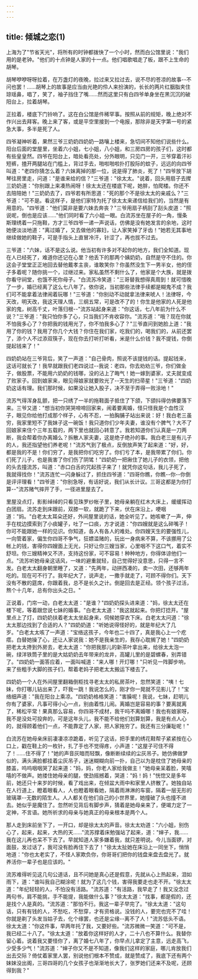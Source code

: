 ```yaml
---
---
---
```

title: 倾城之恋(1)
---





上海为了"节省天光"，将所有的时钟都拨快了一个小时，然而白公馆里说："我们用的是老钟。"他们的十点钟是人家的十一点。他们唱歌唱走了板，跟不上生命的胡琴。

胡琴咿咿呀呀拉着，在万盏灯的夜晚，拉过来又拉过去，说不尽的苍凉的故事--不问也罢！……胡琴上的故事是应当由光艳的伶人来扮演的，长长的两片红胭脂夹住琼瑶鼻，唱了，笑了，袖子挡住了嘴……然而这里只有白四爷单身坐在黑沉沉的破阳台上，拉着胡琴。

正拉着，楼底下门铃响了。这在白公馆是件稀罕事。按照从前的规矩，晚上绝对不作兴出去拜客。晚上来了客，或是平空里接到一个电报，那除非是天字第一号的紧急大事，多半是死了人。

四爷凝神听着，果然三爷三奶奶四奶奶一路嚷上楼来，急切间不知他们说些什么。阳台后面的堂屋里，坐着六小姐，七小姐，八小姐，和三房四房的孩子们，这时都有些皇皇然。四爷在阳台上，暗处看亮处，分外眼明，只见门一开，三爷穿着汗衫短裤，揸开两腿站在门槛上，背过手去，啪啦啪啦扑打股际的蚊子，远远的向四爷叫道："老四你猜怎么着？六妹离掉的那一位，说是得了肺炎，死了！"四爷放下胡琴往房里走，问道："是谁来给的信？"三爷道："徐太太。"说着，回头用扇子去撵三奶奶道："你别跟上来凑热闹呀！徐太太还在楼底下呢，她胖，怕爬楼。你还不去陪陪她！"三奶奶去了，四爷若有所思道："死的那个不是徐太太的亲戚么？"三爷道："可不是。看这样子，是他们家特为托了徐太太来递信给我们的，当然是有用意的。"四爷道："他们莫非是要六妹去奔丧？"三爷用扇子柄刮了刮头皮道："照说呢，倒也是应该……"他们同时看了六小姐一眼。白流苏坐在屋子的一角，慢条斯理绣着一只拖鞋，方才三爷四爷一递一声说话，仿佛是没有她发言的余地，这时她便淡淡地道："离过婚了，又去做他的寡妇，让人家笑掉了牙齿！"她若无其事地继续做她的鞋子，可是手指头上直冒冷汗，针涩了，再也拔不过去。

三爷道："六妹，话不是这么说。他当初有许多对不起你的地方，我们全知道。现在人已经死了，难道你还记在心里？他丢下的那两个姨奶奶，自然是守不住的。你这会子堂堂正正地回去替他戴孝主丧，谁敢笑你？你虽然没生下一男半女，他的侄子多着呢？随你挑一个，过继过来。家私虽然不剩什么了，他家是个大族，就是拨你看守祠堂，也饿不死你母子。"白流苏冷笑道："三哥替我想得真周到！就可惜晚了一步，婚已经离了这么七八年了。依你说，当初那些法律手续都是糊鬼不成？我们可不能拿着法律闹着玩哪！"三爷道："你别动不动就拿法律来唬人！法律呀，今天改，明天改，我这天理人情，三纲五常，可是改不了的！你生是他家的人死是他家的鬼，树高千丈，叶落归根--"流苏站起身来道："你这话，七八年前为什么不说？"三爷道："我只怕你多了心，只当我们不肯收容你。"流苏道："哦？现在你就不怕我多心了？你把我的钱用光了，你不怕我多心了？"三爷直问到她脸上道："我用了你的钱？我用了你几个大钱？你住在我们家，吃我们的，喝我们的，从前还罢了，添个人不过添双筷子，现在你去打听打听看，米是什么价钱？我不提钱，你倒提起钱来了！"

四奶奶站在三爷背后，笑了一声道："自己骨肉，照说不该提钱的话。提起钱来，这话可就长了！我早就跟我们老四说过--我说：老四，你去劝劝三爷，你们做金子，做股票，不能用六奶奶的钱哪，没的沾上了晦气！她一嫁到婆家，丈夫就变成了败家子。回到娘家来，眼见得娘家就要败光了--天生的扫帚星！"三爷道："四奶奶这话有理。我们那时候，如果没让她入股子，决不至于弄得一败涂地！"

流苏气得浑身乱颤，把一只绣了一半的拖鞋面子抵住了下颌，下颌抖得仿佛要落下来。三爷又道："想当初你哭哭啼啼回家来，闹着要离婚，怪只怪我是个血性汉子，眼见你给他打成那个样子，心有不忍，一拍胸脯子站出来说：好！我白老三虽穷，我家里短不了我妹子这一碗饭！我只道你们少年夫妻，谁没有个脾气？大不了回娘家来住个三年五载的，两下里也就回心转意了。我若知道你们认真是一刀两断，我会帮着你办离婚么？拆散人家夫妻，这是绝子绝孙的事。我白老三是有儿子的人，我还指望他们养老呢！"流苏气到了极点，反倒放声笑了起来道："好，好，都是我的不是！你们穷了，是我把你们吃穷了。你们亏了本，是我带累了你们。你们死了儿子，也是我害了你们伤了阴骘！"四奶奶一把揪住了她儿子的衣领，把他的头去撞流苏，叫道："赤口白舌的咒起孩子来了！就凭你这句话，我儿子死了，我就得找你！"流苏连忙一闪身躲过了，抓住四爷道："四哥你瞧，你瞧--你--你倒是评评理看！"四爷道："你别急呀，有话好说，我们从长计议。三哥这都是为你打算--"流苏赌气摔开了手，一径进里屋去了。

里屋没点灯，影影绰绰的只看见珠罗纱帐子里，她母亲躺在红木大床上，缓缓挥动白团扇。流苏走到床跟前，双膝一软，就跪了下来，伏在床沿上，哽咽道："妈。"白老太太耳朵还好，外间屋里说的话，她全听见了。她咳嗽了一声，伸手在枕边摸索到了小痰罐子，吐了一口痰，方才说道："你四嫂就是这么碎嘴子！你可不能跟她一样的见识。你知道，各人有各人的难处。你四嫂天生的要强性儿，一向管着家，偏生你四哥不争气，狂嫖滥赌的，玩出一身病来不算，不该挪用了公帐上的钱，害得你四嫂面上无光，只好让你三嫂当家，心里咽不下这口气，着实不舒坦。你三嫂精神又不济，支持这份家，可不容易！种种地方，你得体谅他们一点。"流苏听她母亲这话风，一味的避重就轻，自己觉得好没意思，只得一言不发。白老太太翻身朝里睡了，又道："先两年，动拼西凑的，卖一次田，还够两年吃的。现在可不行了。我年纪大了，说声走，一撒手就走了，可顾不得你们。天下没有不散的筵席，你跟着我，总不是长久之计。倒是回去是正经。领个孩子过活，熬个十几年，总有你出头之日。"

正说着，门帘一动，白老太太道："是谁？"四奶奶探头进来道："妈，徐太太还在楼下呢，等着跟您说七妹的婚事。"白老太太道："我这就起来。你把灯捻开。"屋里点上了灯，四奶奶扶着老太太坐起身来，伺候她穿衣下床。白老太太问道："徐太太那边找到了合适的人？"四奶奶道："听她说得怪好的，就是年纪大了几岁。"白老太太咳了一声道："宝络这孩子，今年也二十四了，真是我心上一个疙瘩。白替她操了心，还让人家说我：她不是我亲生的，我存心耽搁了她！"四奶奶把老太太搀到外房去，老太太道："你把我那儿的新茶叶拿出来，给徐太太泡一碗，绿洋铁筒子里的是大姑奶奶去年带来的龙井，高罐儿里的是碧螺春，别弄错了。"四奶奶一面答应着，一面叫喊道："来人哪！开灯哪！"只听见一阵脚步响，来了些粗手大脚的孩子们，帮着老妈子把老太太搬运下楼去了。

四奶奶一个人在外间屋里翻箱倒柜找寻老太太的私房茶叶，忽然笑道："咦！七妹，你打哪儿钻出来了，吓我一跳！我说怎么的，刚才你一晃就不见影儿了！"宝络细声道："我在阳台上乘凉。"四奶奶格格笑道："害臊呢！我说，七妹，赶明儿你有了婆家，凡事可得小心一点，别由着性儿闹。离婚岂是容易的事？要离就离了，稀松平常！果真那么容易，你四哥不成材，我干吗不离婚哪！我也有娘家呀，我不是没处可投奔的，可是这年头儿，我不能不给他们划算划算，我是有点人心的，就得顾着他们一点，不能靠定了人家，把人家拖穷了。我还有三分廉耻呢！"

白流苏在她母亲床前凄凄凉凉跪着，听见了这话，把手里的绣花鞋帮子紧紧按在心口上，戳在鞋上的一枚针，扎了手也不觉得疼，小声道："这屋子可住不得了！……住不得了！"她的声音灰暗而轻飘，像断断续续的尘灰吊子。她仿佛做梦似的，满头满脸都挂着尘灰吊子，迷迷糊糊向前一扑，自己以为是枕住了她母亲的膝盖，呜呜咽咽哭了起来道："妈，妈，你老人家给我做主！"她母亲呆着脸，笑嘻嘻的不做声。她搂住她母亲的腿，使劲摇撼着，哭道："妈！妈！"恍惚又是多年前，她还只十来岁的时候，看了戏出来，在倾盆大雨中和家里人挤散了。她独自站在人行道上，瞪着眼看人，人也瞪着眼看她，隔着雨淋淋的车窗，隔着一层无形的玻璃罩--无数的陌生人。人人都关在他们自己的小世界里，她撞破了头也撞不进去。她似乎是魔住了。忽然听见背后有脚步声，猜着是她母亲来了，便竭力定了一定神，不言语。她所祈求的母亲与她真正的母亲根本是两个人。

那人走到床前坐下了，一开口，却是徐太太的声音。徐太太劝道："六小姐，别伤心了，起来，起来，大热的天……"流苏撑着床勉强站了起来，道："婶子，我……我在这儿再也呆不下去了。早就知道人家多嫌着我，就只差明说。今儿当面锣，对面鼓，发过话了，我可没有脸再住下去了！"徐太太扯她在床沿上一同坐下，悄悄地道："你也太老实了，不怪人家欺负你，你哥哥们把你的钱盘来盘去盘光了。就养活你一辈子也是应该的。"

流苏难得听见这几句公道话，且不问她是真心还是假意，先就从心上热起来，泪如雨下，道："谁叫我自己糊涂呢！就为了这几个钱，害得我要走也走不开。"徐太太道："年纪轻轻的人，不怕没有活路。"流苏道："有活路，我早走了！我又没念过两句书，肩不能挑，手不能提，我能做什么事？"徐太太道："找事，都是假的，还是找个人是真的。"流苏道："那怕不行。我这一辈子早完了。"徐太太道："这句话，只有有钱的人，不愁吃，不愁穿，才有资格说。没钱的人，要完也完不了哇！你就是剃了头发当姑子去，化个缘罢，也还是尘缘--离不了人！"流苏低头不语。徐太太道："你这件事，早两年托了我，又要好些。"流苏微微一笑道："可不是，我已经二十八了。"徐太太道："放着你这样好的人才，二十八也不算什么。我替你留心着。说着我又要怪你了，离了婚七八年了，你早点儿拿定了主意，远走高飞，少受多少气！"流苏道："婶子你又不是不知道，像我们这样的家庭，哪儿肯放我们出去交际？倚仗着家里人罢，别说他们根本不赞成，就是赞成了，我底下还有两个妹妹没出阁，三哥四哥的几个女孩子也渐渐地长大了，张罗她们还来不及呢，还顾得到我？"